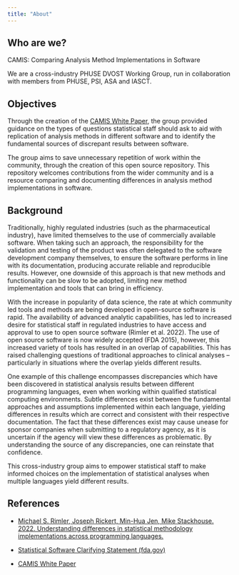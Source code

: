 ```yaml
---
title: "About"
---
```


## Who are we?

CAMIS: Comparing Analysis Method Implementations in Software

We are a cross-industry PHUSE DVOST Working Group, run in collaboration with members from PHUSE, PSI, ASA and IASCT.

## Objectives

Through the creation of the [CAMIS White Paper](https://phuse.s3.eu-central-1.amazonaws.com/Deliverables/Data+Visualisation+%26+Open+Source+Technology/WP077.pdf), the group provided guidance on the types of questions statistical staff should ask to aid with replication of analysis methods in different software and to identify the fundamental sources of discrepant results between software.

The group aims to save unnecessary repetition of work within the community, through the creation of this open source repository. This repository welcomes contributions from the wider community and is a resource comparing and documenting differences in analysis method implementations in software.

## Background

Traditionally, highly regulated industries (such as the pharmaceutical industry), have limited themselves to the use of commercially available software. When taking such an approach, the responsibility for the validation and testing of the product was often delegated to the software development company themselves, to ensure the software performs in line with its documentation, producing accurate reliable and reproducible results. However, one downside of this approach is that new methods and functionality can be slow to be adopted, limiting new method implementation and tools that can bring in efficiency.

With the increase in popularity of data science, the rate at which community led tools and methods are being developed in open-source software is rapid. The availability of advanced analytic capabilities, has led to increased desire for statistical staff in regulated industries to have access and approval to use to open source software (Rimler et al. 2022). The use of open source software is now widely accepted (FDA 2015), however, this increased variety of tools has resulted in an overlap of capabilities. This has raised challenging questions of traditional approaches to clinical analyses -- particularly in situations where the overlap yields different results.

One example of this challenge encompasses discrepancies which have been discovered in statistical analysis results between different programming languages, even when working within qualified statistical computing environments. Subtle differences exist between the fundamental approaches and assumptions implemented within each language, yielding differences in results which are correct and consistent with their respective documentation. The fact that these differences exist may cause unease for sponsor companies when submitting to a regulatory agency, as it is uncertain if the agency will view these differences as problematic. By understanding the source of any discrepancies, one can reinstate that confidence.

This cross-industry group aims to empower statistical staff to make informed choices on the implementation of statistical analyses when multiple languages yield different results.

## References

-   [Michael S. Rimler, Joseph Rickert, Min-Hua Jen, Mike Stackhouse. 2022. Understanding differences in statistical methodology implementations across programming languages.](https://higherlogicdownload.s3.amazonaws.com/AMSTAT/fa4dd52c-8429-41d0-abdf-0011047bfa19/UploadedImages/BIOP%20Report/BioPharm_fall2022FINAL.pdf)

-   [Statistical Software Clarifying Statement (fda.gov)](https://www.fda.gov/media/161196/download)

-   [CAMIS White Paper](https://phuse.s3.eu-central-1.amazonaws.com/Deliverables/Data+Visualisation+%26+Open+Source+Technology/WP077.pdf)
